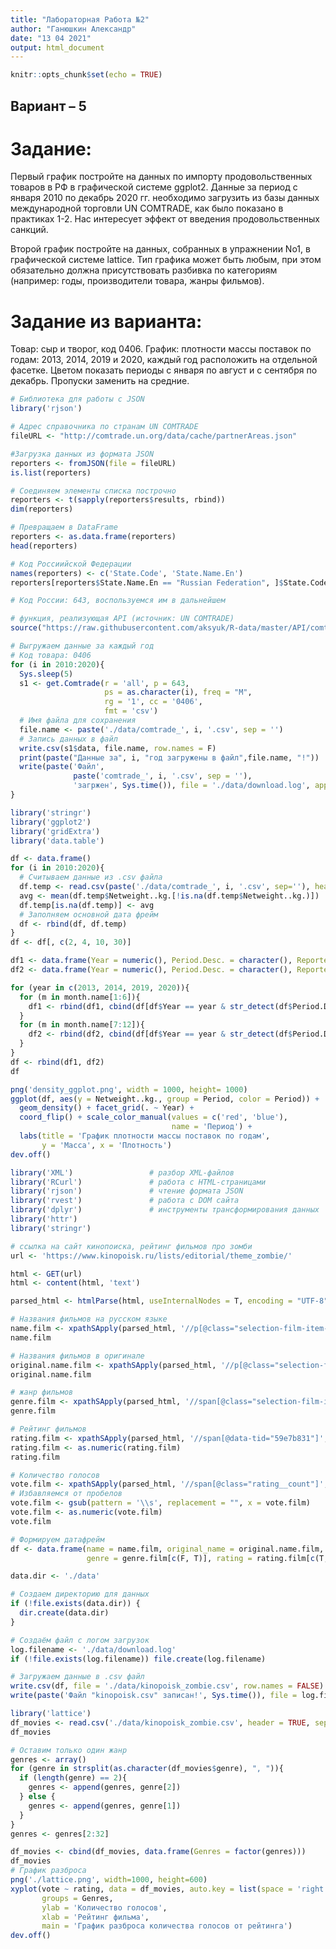 ---
title: "Лабораторная Работа №2"
author: "Ганюшкин Александр"
date: "13 04 2021"
output: html_document
---

```{r setup, include=FALSE}
knitr::opts_chunk$set(echo = TRUE)
```

## Вариант -- 5

# Задание:

Первый график постройте на данных по импорту продовольственных товаров в РФ в графической  системе ggplot2.  Данные  за  период  с  января  2010  по  декабрь  2020  гг. необходимо загрузить из базы данных международной торговли UN COMTRADE, как было показано  в  практиках  1-2.  Нас  интересует  эффект  от  введения  продовольственных санкций.

Второй график постройте на данных, собранных в упражнении No1, в графической системе lattice.  Тип  графика  может  быть  любым,  при  этом  обязательно  должна присутствовать разбивка по категориям (например: годы, производители товара, жанры фильмов).

# Задание из варианта:

Товар: сыр и творог, код 0406. График: плотности массы поставок по годам: 2013, 2014, 2019 и 2020, каждый год расположить на отдельной фасетке. Цветом показать периоды с января по август и с сентября по декабрь. Пропуски заменить на средние.

```{r, warning=F, message=F}
# Библиотека для работы с JSON
library('rjson')

# Адрес справочника по странам UN COMTRADE
fileURL <- "http://comtrade.un.org/data/cache/partnerAreas.json"

#Загрузка данных из формата JSON
reporters <- fromJSON(file = fileURL)
is.list(reporters)

# Соединяем элементы списка построчно
reporters <- t(sapply(reporters$results, rbind))
dim(reporters)

# Превращаем в DataFrame
reporters <- as.data.frame(reporters)
head(reporters)

# Код Россиийской Федерации
names(reporters) <- c('State.Code', 'State.Name.En')
reporters[reporters$State.Name.En == "Russian Federation", ]$State.Code

# Код России: 643, воспользуемся им в дальнейшем

# функция, реализующая API (источник: UN COMTRADE)
source("https://raw.githubusercontent.com/aksyuk/R-data/master/API/comtrade_API.R")

# Выгружаем данные за каждый год
# Код товара: 0406
for (i in 2010:2020){
  Sys.sleep(5)
  s1 <- get.Comtrade(r = 'all', p = 643,
                     ps = as.character(i), freq = "M",
                     rg = '1', cc = '0406',
                     fmt = 'csv')
  # Имя файла для сохранения
  file.name <- paste('./data/comtrade_', i, '.csv', sep = '')
  # Запись данных в файл
  write.csv(s1$data, file.name, row.names = F)
  print(paste("Данные за", i, "год загружены в файл",file.name, "!"))
  write(paste('Файл',
              paste('comtrade_', i, '.csv', sep = ''),
              'загржен', Sys.time()), file = './data/download.log', append=T)
}
```

```{r, warning=F, message=F}
library('stringr')
library('ggplot2')
library('gridExtra')
library('data.table')

df <- data.frame()
for (i in 2010:2020){
  # Считываем данные из .csv файла
  df.temp <- read.csv(paste('./data/comtrade_', i, '.csv', sep=''), header = T, sep=',')
  avg <- mean(df.temp$Netweight..kg.[!is.na(df.temp$Netweight..kg.)])
  df.temp[is.na(df.temp)] <- avg
  # Заполняем основной дата фрейм
  df <- rbind(df, df.temp)
}
df <- df[, c(2, 4, 10, 30)]

df1 <- data.frame(Year = numeric(), Period.Desc. = character(), Reporter = character(), Netweight..kg. = numeric(), Period = character())
df2 <- data.frame(Year = numeric(), Period.Desc. = character(), Reporter = character(), Netweight..kg. = numeric(), Period = character())

for (year in c(2013, 2014, 2019, 2020)){
  for (m in month.name[1:6]){
    df1 <- rbind(df1, cbind(df[df$Year == year & str_detect(df$Period.Desc., m), ], data.frame(Period = 'янв-авг')))
  }
  for (m in month.name[7:12]){
    df2 <- rbind(df2, cbind(df[df$Year == year & str_detect(df$Period.Desc., m), ], data.frame(Period = 'сен-дек')))
  }
}
df <- rbind(df1, df2)
df

png('density_ggplot.png', width = 1000, height= 1000)
ggplot(df, aes(y = Netweight..kg., group = Period, color = Period)) +
  geom_density() + facet_grid(. ~ Year) +
  coord_flip() + scale_color_manual(values = c('red', 'blue'),
                                    name = 'Период') +
  labs(title = 'График плотности массы поставок по годам',
       y = 'Масса', x = 'Плотность')
dev.off()
```

```{r}
library('XML')                 # разбор XML-файлов
library('RCurl')               # работа с HTML-страницами
library('rjson')               # чтение формата JSON
library('rvest')               # работа с DOM сайта
library('dplyr')               # инструменты трансформирования данных
library('httr')
library('stringr')

# ссылка на сайт кинопоиска, рейтинг фильмов про зомби
url <- 'https://www.kinopoisk.ru/lists/editorial/theme_zombie/'

html <- GET(url)
html <- content(html, 'text')

parsed_html <- htmlParse(html, useInternalNodes = T, encoding = "UTF-8")

# Названия фильмов на русском языке
name.film <- xpathSApply(parsed_html, '//p[@class="selection-film-item-meta__name"]', xmlValue)
name.film

# Названия фильмов в оригинале
original.name.film <- xpathSApply(parsed_html, '//p[@class="selection-film-item-meta__original-name"]', xmlValue)
original.name.film

# жанр фильмов
genre.film <- xpathSApply(parsed_html, '//span[@class="selection-film-item-meta__meta-additional-item"]', xmlValue)
genre.film

# Рейтинг фильмов
rating.film <- xpathSApply(parsed_html, '//span[@data-tid="59e7b831"]', xmlValue)
rating.film <- as.numeric(rating.film)
rating.film

# Количество голосов
vote.film <- xpathSApply(parsed_html, '//span[@class="rating__count"]', xmlValue)
# Избавляемся от пробелов
vote.film <- gsub(pattern = '\\s', replacement = "", x = vote.film)
vote.film <- as.numeric(vote.film)
vote.film

# Формируем датафрейм
df <- data.frame(name = name.film, original_name = original.name.film,
                 genre = genre.film[c(F, T)], rating = rating.film[c(T, F)], vote = vote.film)

data.dir <- './data'

# Создаем директорию для данных
if (!file.exists(data.dir)) {
  dir.create(data.dir)
}

# Создаём файл с логом загрузок
log.filename <- './data/download.log'
if (!file.exists(log.filename)) file.create(log.filename)

# Загружаем данные в .csv файл
write.csv(df, file = './data/kinopoisk_zombie.csv', row.names = FALSE)
write(paste('Файл "kinopoisk.csv" записан!', Sys.time()), file = log.filename, append = TRUE)
```

```{r, warning=F, message=F}
library('lattice')
df_movies <- read.csv('./data/kinopoisk_zombie.csv', header = TRUE, sep=',')
df_movies

# Оставим только один жанр
genres <- array()
for (genre in strsplit(as.character(df_movies$genre), ", ")){
  if (length(genre) == 2){
    genres <- append(genres, genre[2])
  } else {
    genres <- append(genres, genre[1])
  }
}
genres <- genres[2:32]

df_movies <- cbind(df_movies, data.frame(Genres = factor(genres)))
df_movies
# График разброса
png('./lattice.png', width=1000, height=600)
xyplot(vote ~ rating, data = df_movies, auto.key = list(space = 'right'),
       groups = Genres,
       ylab = 'Количество голосов',
       xlab = 'Рейтинг фильма',
       main = 'График разброса количества голосов от рейтинга')
dev.off()
```